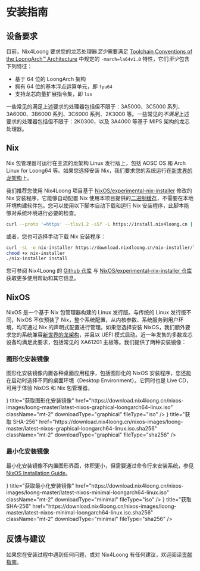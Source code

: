 
# 安装指南

## 设备要求

目前，Nix4Loong 要求您的龙芯处理器*至少*需要满足 [Toolchain Conventions of the LoongArch™ Architecture](https://github.com/loongson/la-toolchain-conventions) 中规定的 `-march=la64v1.0` 特性，它们*至少*包含下列特征：

- 基于 64 位的 LoongArch 架构
- 拥有 64 位的基本浮点运算单元，即 `fpu64`
- 支持龙芯向量扩展指令集，即 `lsx`

一些常见的满足上述要求的处理器包括但不限于：3A5000、3C5000 系列、3A6000、3B6000 系列、3C6000 系列、2K3000 等。一些常见的*不满足*上述要求的处理器包括但不限于：2K0300，以及 3A4000 等基于 MIPS 架构的龙芯处理器。

## Nix

Nix 包管理器可运行在主流的龙架构 Linux 发行版上，包括 AOSC OS 和 Arch Linux for Loong64 等。如果您选择安装 Nix，我们要求您的系统运行在[新世界的龙架构](https://areweloongyet.com/docs/old-and-new-worlds/)上。

我们推荐您使用 Nix4Loong 项目基于 [NixOS/experimental-nix-installer](https://github.com/NixOS/experimental-nix-installer/) 修改的 Nix 安装程序，它能够自动配置 Nix 使用本项目提供的[二进制缓存](./usage)，不需要在本地环境构建软件包。您可以使用以下脚本自动下载和运行 Nix 安装程序，此脚本能够对系统环境进行必要的检查。

```bash copy
curl --proto '=https' --tlsv1.2 -sSf -L https://install.nix4loong.cn | sh -s -- install
```

或者，您也可选择手动下载 Nix 安装程序：

```bash copy
curl -sL -o nix-installer https://download.nix4loong.cn/nix-installer/latest/nix-installer-loongarch64-linux
chmod +x nix-installer
./nix-installer install
```

您可参阅 Nix4Loong 的 [Github 仓库](https://github.com/darkyzhou/experimental-nix-installer/) 与 [NixOS/experimental-nix-installer 仓库](https://github.com/NixOS/experimental-nix-installer/) 获取更多使用帮助和其它信息。

## NixOS

NixOS 是一个基于 Nix 包管理器构建的 Linux 发行版。与传统的 Linux 发行版不同，NixOS 不仅预装了 Nix，整个系统配置，从内核参数、系统服务到用户环境，均可通过 Nix 的声明式配置进行管理。如果您选择安装 NixOS，我们额外要求您的系统兼容[新世界的龙架构](https://areweloongyet.com/docs/old-and-new-worlds/)，并且以 UEFI 模式启动。近一年发售的多数龙芯设备均满足此要求，包括常见的 XA61201 主板等。我们提供了两种安装镜像：

### 图形化安装镜像

图形化安装镜像内置各种桌面应用程序，包括图形化的 NixOS 安装程序，您还能在启动时选择不同的桌面环境（Desktop Environment）。它同时也是 Live CD，可用于体验 NixOS 和 Nix 包管理器。

<Cards>
  <TrackedDownloadCard
    icon={<DownloadIcon />}
    title="获取图形化安装镜像"
    href="https://download.nix4loong.cn/nixos-images/loong-master/latest-nixos-graphical-loongarch64-linux.iso"
    className="mt-2"
    downloadType="graphical"
    fileType="iso"
  />
  <TrackedDownloadCard
    icon={<HashIcon />}
    title="获取 SHA-256"
    href="https://download.nix4loong.cn/nixos-images/loong-master/latest-nixos-graphical-loongarch64-linux.iso.sha256"
    className="mt-2"
    downloadType="graphical"
    fileType="sha256"
  />
</Cards>

### 最小化安装镜像

最小化安装镜像不内置图形界面，体积更小，但需要通过命令行来安装系统，参见 [NixOS Installation Guide](https://nixos.wiki/wiki/NixOS_Installation_Guide)。

<Cards>
  <TrackedDownloadCard
    icon={<DownloadIcon />}
    title="获取最小化安装镜像"
    href="https://download.nix4loong.cn/nixos-images/loong-master/latest-nixos-minimal-loongarch64-linux.iso"
    className="mt-2"
    downloadType="minimal"
    fileType="iso"
  />
  <TrackedDownloadCard
    icon={<HashIcon />}
    title="获取 SHA-256"
    href="https://download.nix4loong.cn/nixos-images/loong-master/latest-nixos-minimal-loongarch64-linux.iso.sha256"
    className="mt-2"
    downloadType="minimal"
    fileType="sha256"
  />
</Cards>

## 反馈与建议

如果您在安装过程中遇到任何问题，或对 Nix4Loong 有任何建议，欢迎阅读[贡献指南](./contributing)。

